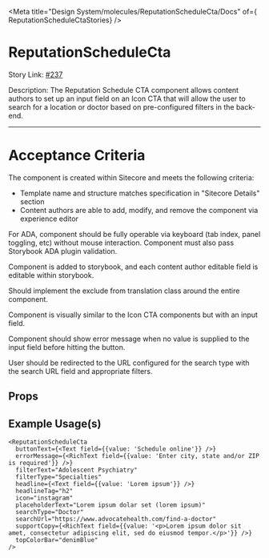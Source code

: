 
<Meta title="Design System/molecules/ReputationScheduleCta/Docs" of={ ReputationScheduleCtaStories} />

# ReputationScheduleCta

Story Link: [#237](https://github.com/ahc-digital/migration-planning-tracking/issues/237)

Description: The Reputation Schedule CTA component allows content authors to set up an input field on an Icon CTA that will allow the user to search for a location or doctor based on pre-configured filters in the back-end.

---
# Acceptance Criteria
The component is created within Sitecore and meets the following criteria:

- Template name and structure matches specification in "Sitecore Details" section
- Content authors are able to add, modify, and remove the component via experience editor

For ADA, component should be fully operable via keyboard (tab index, panel toggling, etc) without mouse interaction. Component must also pass Storybook ADA plugin validation.

Component is added to storybook, and each content author editable field is editable within storybook.

Should implement the exclude from translation class around the entire component.

Component is visually similar to the Icon CTA components but with an input field.

Component should show error message when no value is supplied to the input field before hitting the button.

User should be redirected to the URL configured for the search type with the search URL field and appropriate filters.

<Stories />

## Props

<Controls />


## Example Usage(s)
```tsx
<ReputationScheduleCta
  buttonText={<Text field={{value: 'Schedule online'}} />}
  errorMessage={<RichText field={{value: 'Enter city, state and/or ZIP is required'}} />}
  filterText="Adolescent Psychiatry"
  filterType="Specialties"
  headline={<Text field={{value: 'Lorem ipsum'}} />}
  headlineTag="h2"
  icon="instagram"
  placeholderText="Lorem ipsum dolar set (lorem ipsum)"
  searchType="Doctor"
  searchUrl="https://www.advocatehealth.com/find-a-doctor"
  supportCopy={<RichText field={{value: '<p>Lorem ipsum dolor sit amet, consectetur adipiscing elit, sed do eiusmod tempor.</p>'}} />}
  topColorBar="denimBlue"
/>
```
